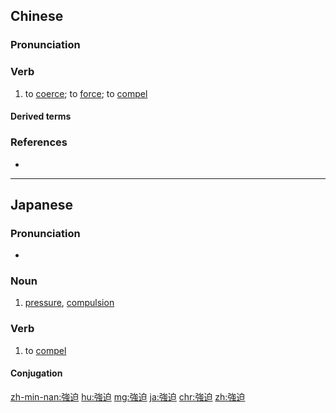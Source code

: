==Chinese==
{{zh-forms|s=强迫}}

===Pronunciation===
{{zh-pron
|m=qiǎngpò,qiángpò,2nb=Mainland, non-standard
|c=koeng5 bik1
|h=pfs=khiòng-pet
|md=giòng-páe̤k
|mn=qz:kiông-piak/tw,xm:kiông-pek/twvk,zz:kiâng-pek
|mn-t=kiang5 bêg4
|ma=Zh-qiangpò.ogg
|cat=v
}}

===Verb===
{{zh-verb}}

# to [[coerce]]; to [[force]]; to [[compel]]
#: {{zh-x|'''強{qiǎng}迫''' 孩子{zi} 背誦|to '''force''' children to memorise what they learn}}

====Derived terms====
{{zh-der|強迫症|強迫中獎|強迫儲蓄|強迫取分|強迫教育|強迫降落}}

===References===
* {{R:nan:Duffus 1883|force|113}}

{{zh-cat|Intermediate}}

----

==Japanese==
{{ja-kanjitab|きょう|はく|yomi=on}}

===Pronunciation===
* {{ja-pron|きょうはく|yomi=o}}

===Noun===
{{ja-noun|きょうはく}}

# [[pressure]], [[compulsion]]

===Verb===
{{ja-verb-suru|tr=trans|きょうはく}}

# to [[compel]]

====Conjugation====
{{ja-suru|きょうはく}}

[[zh-min-nan:強迫]]
[[hu:強迫]]
[[mg:強迫]]
[[ja:強迫]]
[[chr:強迫]]
[[zh:強迫]]